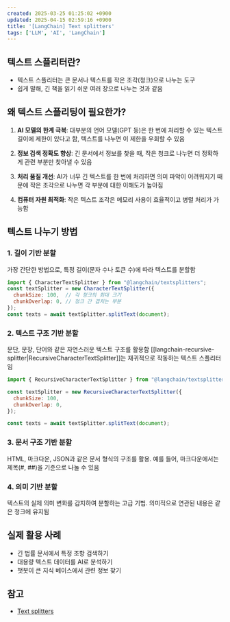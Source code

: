 ```yaml
---
created: 2025-03-25 01:25:02 +0900
updated: 2025-04-15 02:59:16 +0900
title: '[LangChain] Text splitters'
tags: ['LLM', 'AI', 'LangChain']
---
```


## 텍스트 스플리터란?

- 텍스트 스플리터는 큰 문서나 텍스트를 작은 조각(청크)으로 나누는 도구
- 쉽게 말해, 긴 책을 읽기 쉬운 여러 장으로 나누는 것과 같음

## 왜 텍스트 스플리팅이 필요한가?

1. **AI 모델의 한계 극복**: 대부분의 언어 모델(GPT 등)은 한 번에 처리할 수 있는 텍스트 길이에 제한이 있다고 함, 텍스트를 나누면 이 제한을 우회할 수 있음

2. **정보 검색 정확도 향상**: 긴 문서에서 정보를 찾을 때, 작은 청크로 나누면 더 정확하게 관련 부분만 찾아낼 수 있음

3. **처리 품질 개선**: AI가 너무 긴 텍스트를 한 번에 처리하면 의미 파악이 어려워지기 때문에 작은 조각으로 나누면 각 부분에 대한 이해도가 높아짐

4. **컴퓨터 자원 최적화**: 작은 텍스트 조각은 메모리 사용이 효율적이고 병렬 처리가 가능함

## 텍스트 나누기 방법

### 1. 길이 기반 분할

가장 간단한 방법으로, 특정 길이(문자 수나 토큰 수)에 따라 텍스트를 분할함

```javascript
import { CharacterTextSplitter } from "@langchain/textsplitters";
const textSplitter = new CharacterTextSplitter({
  chunkSize: 100,  // 각 청크의 최대 크기
  chunkOverlap: 0, // 청크 간 겹치는 부분
});
const texts = await textSplitter.splitText(document);
```

### 2. 텍스트 구조 기반 분할

문단, 문장, 단어와 같은 자연스러운 텍스트 구조를 활용함
[[langchain-recursive-splitter|RecursiveCharacterTextSplitter]]는 재귀적으로 작동하는 텍스트 스플리터임

```javascript
import { RecursiveCharacterTextSplitter } from "@langchain/textsplitters";

const textSplitter = new RecursiveCharacterTextSplitter({
  chunkSize: 100,
  chunkOverlap: 0,
});

const texts = await textSplitter.splitText(document);
```

### 3. 문서 구조 기반 분할

HTML, 마크다운, JSON과 같은 문서 형식의 구조를 활용. 예를 들어, 마크다운에서는 제목(#, ##)을 기준으로 나눌 수 있음

### 4. 의미 기반 분할

텍스트의 실제 의미 변화를 감지하여 분할하는 고급 기법. 의미적으로 연관된 내용은 같은 청크에 유지됨

## 실제 활용 사례

- 긴 법률 문서에서 특정 조항 검색하기
- 대용량 텍스트 데이터를 AI로 분석하기
- 챗봇이 큰 지식 베이스에서 관련 정보 찾기

## 참고

- [Text splitters](https://js.langchain.com/docs/concepts/text_splitters/)
